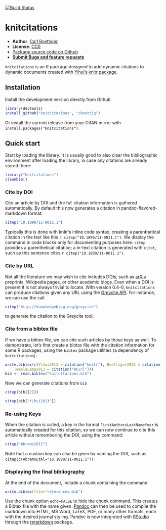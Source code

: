 <!--
%\VignetteEngine{knitr::knitr}
%\VignetteIndexEntry{An Introduction to knitcitations}
-->

[![Build Status](https://travis-ci.org/cboettig/knitcitations.svg)](https://travis-ci.org/cboettig/knitcitations)

knitcitations
=============



- **Author**: [Carl Boettiger](http://www.carlboettiger.info/)
- **License**: [CC0](http://creativecommons.org/publicdomain/zero/1.0/)
- [Package source code on Github](https://github.com/cboettig/knitcitations)
- [**Submit Bugs and feature requests**](https://github.com/cboettig/knitcitations/issues)


`knitcitations` is an R package designed to add dynamic citations to dynamic documents created with [Yihui's knitr package](https://github.com/yihui/knitr).



Installation 
------------

Install the development version directly from Github 

```r
library(devtools)
install_github("knitcitations", "cboettig")
```

Or install the current release from your CRAN mirror with `install.packages("knitcitations")`.  


Quick start
-----------

Start by loading the library.  It is usually good to also clear the bibliographic environment after loading the library, in case any citations are already stored there:  

```r
library("knitcitations")
cleanbib()
```




### Cite by DOI

Cite an article by DOI and the full citation information is gathered automatically. By default this now generates a citation in pandoc-flavored-markdown format:  


```r
citep("10.1890/11-0011.1")
```



Typically this is done with knitr's inline code syntax, creating a parenthetical citation in the text like this `r citep("10.1890/11-0011.1")`.  We display the command in code blocks only for documenting purposes here.  `citep` provides a parenthetical citation; a in-text citation is generated with `citet`, such as this sentence cites `r citep("10.1890/11-0011.1")`.  


### Cite by URL

Not all the literature we may wish to cite includes DOIs, such as [arXiv](http://arxiv.org) preprints, Wikipedia pages, or other academic blogs.  Even when a DOI is present it is not always trivial to locate.  With version 0.4-0, `knitcitations` can produce citations given any URL using the [Greycite API](http://greycite.knowledgeblog.org). For instance, we can use the call 


```r
citep("http://knowledgeblog.org/greycite")
```

to generate the citation to the Greycite tool.  

### Cite from a bibtex file 

If we have a bibtex file, we can cite such articles by those keys as well.  To demonstrate, let's first create a bibtex file with the citation information for some R packages, using the `bibtex` package utilities (a dependency of `knitcitations`):


```r
write.bibtex(c(Yihui2013 = citation("knitr"), Boettiger2013 = citation("knitcitations"), 
    TempleLang2012 = citation("RCurl")))
bib <- read.bibtex("knitcitations.bib")
```


Now we can generate citations from `bib`


```r
citep(bib[[2]])
```


```r
citep(bib["Yihui2013"])
```


### Re-using Keys

When the citation is called, a key in the format `FirstAuthorsLastNameYear` is automatically created for this citation, so we can now continue to cite this article without remembering the DOI, using the command:


```r
citep("Abrams2012")
```


Note that a custom key can also be given by naming the DOI, such as `citep(c(AbramsEtAl="10.1890/11-0011.1"))`.

### Displaying the final bibliography

At the end of the document, include a chunk containing the command:

```r
write.bibtex(file="references.bib")
```

Use the chunk option `echo=FALSE` to hide the chunk command.  This creates a Bibtex file with the name given.  [Pandoc](http://johnmacfarlane.net/pandoc) can then be used to compile the markdown into HTML, MS Word, LaTeX, PDF, or many other formats, each with the desired journal styling. Pandoc is now integrated with [RStudio](http://rstudio.com) through the [rmarkdown](http://rmarkdown.rstudio.com) package.   





<!--

At the end of our document we can generate the traditional "References" or "Works Cited" list in a knitr block using the chunk option `results='asis'` to display as text rather than code:  


```r
bibliography()
```


- Peter A. Abrams, Lasse Ruokolainen, Brian J. Shuter, Kevin S. McCann,   (2012) Harvesting Creates Ecological Traps: Consequences of Invisible Mortality Risks in Predator–Prey Metacommunities.  *Ecology*  **93**  [10.1890/11-0011.1](http://dx.doi.org/10.1890/11-0011.1)
- Carl Boettiger,   (2012) knitcitations: Citations for knitr markdown files.  [https://github.com/cboettig/knitcitations](https://github.com/cboettig/knitcitations)
- Yihui Xie,   (2013) knitr: A general-purpose package for dynamic report generation in R.  [http://yihui.name/knitr/](http://yihui.name/knitr/)
- Phillip Lord,   (2012) Greycite.  *Knowledge Blog*  [http://knowledgeblog.org/greycite](http://knowledgeblog.org/greycite)


Other formats can be given as options to `bibliography`, as described in the help documentation, `?bibliography`.  For instance, we can specify the format as "markdown".  The custom formats "markdown" and "rdfa" take an additional argument, "ordering", which can specify what elements we want to print and what order they should be given in.  For instance, we can omit everything but the authors, year, and journal, given in that order:


```r
bibliography("markdown", ordering = c("authors", "year", "journal"))
```


- Peter A. Abrams, Lasse Ruokolainen, Brian J. Shuter, Kevin S. McCann,   (2012)  *Ecology*
- Carl Boettiger,   (2012)
- Yihui Xie,   (2013)
- Phillip Lord,   (2012)  *Knowledge Blog*


(Note that since version 0.5, "markdown" is the default and can be omitted)

### Links and tooltips

In-text citations are now linked by default to the article.  We can turn this on or off in a single citation like so: `citep("Abrams2012", linked=TRUE)`, creating the citation (<a href="http://dx.doi.org/10.1890/11-0011.1">Abrams _et. al._ 2012</a>).  We can toggle this behavior on or off globally using `cite_options(linked=TRUE)` at the beginning of our document.  


Using the popular javascript library from [bootstrap](http://twitter.github.com/bootstrap), we can tell `knitcitations` to include a javascript tooltip on mouseover.  (This effect will not work inside a github repo due the the lack of the javascript library, but can easily be deployed on a website, see Boettiger (2013). This function is off by default can be toggled on or off in the same way, `cite_options(tooltip=TRUE)`.  

![Screenshot of citation produced with a tooltip.](http://farm9.staticflickr.com/8233/8499745634_04a13fe93e_o.png)

## Semantics 

### CiTO  

Additional semantic markup can be added the the citations themselves, such as the reason for the citation.  For instance, we can identify that we have used the method from Shotton (2010) with the inline command `citet("10.1186/2041-1480-1-S1-S6", cito = "usesMethodIn")`.  

More discussion on using `knitcitations` for CITO and semantic markup can be found in Boettiger (2013).  



-->


